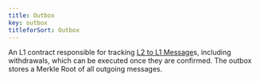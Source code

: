 ```yaml
---
title: Outbox
key: outbox
titleforSort: Outbox
---
```


An L1 contract responsible for tracking [L2 to L1 Message](/intro/glossary#l2-to-l1-message)s, including withdrawals, which can be executed once they are confirmed. The outbox stores a Merkle Root of all outgoing messages.
